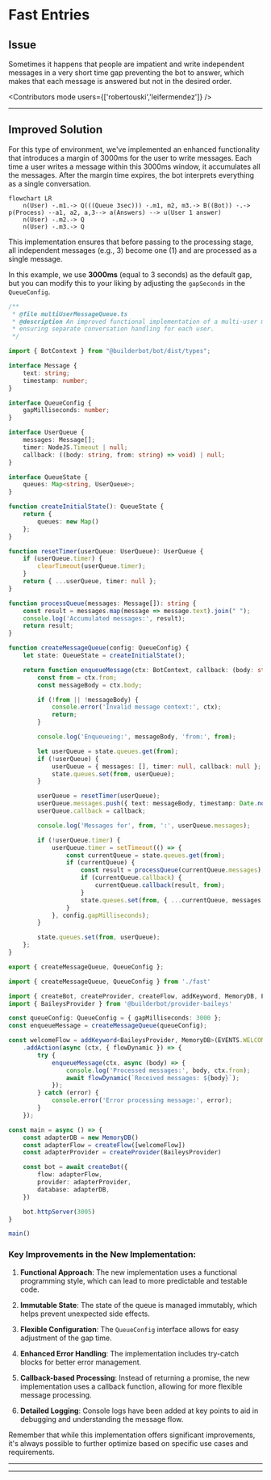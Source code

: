 

# Fast Entries

## Issue
Sometimes it happens that people are impatient and write independent messages in a very short time gap preventing the bot to answer, which makes that each message is answered but not in the desired order.

<Contributors mode users={['robertouski','leifermendez']} />

---

## Improved Solution

For this type of environment, we've implemented an enhanced functionality that introduces a margin of 3000ms for the user to write messages. Each time a user writes a message within this 3000ms window, it accumulates all the messages. After the margin time expires, the bot interprets everything as a single conversation.

```mermaid
flowchart LR
    n(User) -.m1.-> Q(((Queue 3sec))) -.m1, m2, m3.-> B((Bot)) -.-> p(Process) --a1, a2, a,3--> a(Answers) --> u(User 1 answer)
    n(User) -.m2.-> Q
    n(User) -.m3.-> Q
```

This implementation ensures that before passing to the processing stage, all independent messages (e.g., 3) become one (1) and are processed as a single message.

In this example, we use __3000ms__ (equal to 3 seconds) as the default gap, but you can modify this to your liking by adjusting the `gapSeconds` in the `QueueConfig`.

<VideoVertical label="Video Fast Entries" yt="hGTgQDALEmE"/>

<CodeGroup>

```ts {{ title: 'fast-entires.ts' }}
/**
 * @file multiUserMessageQueue.ts
 * @description An improved functional implementation of a multi-user message queueing system with debounce functionality,
 * ensuring separate conversation handling for each user.
 */

import { BotContext } from "@builderbot/bot/dist/types";

interface Message {
    text: string;
    timestamp: number;
}

interface QueueConfig {
    gapMilliseconds: number;
}

interface UserQueue {
    messages: Message[];
    timer: NodeJS.Timeout | null;
    callback: ((body: string, from: string) => void) | null;
}

interface QueueState {
    queues: Map<string, UserQueue>;
}

function createInitialState(): QueueState {
    return {
        queues: new Map()
    };
}

function resetTimer(userQueue: UserQueue): UserQueue {
    if (userQueue.timer) {
        clearTimeout(userQueue.timer);
    }
    return { ...userQueue, timer: null };
}

function processQueue(messages: Message[]): string {
    const result = messages.map(message => message.text).join(" ");
    console.log('Accumulated messages:', result);
    return result;
}

function createMessageQueue(config: QueueConfig) {
    let state: QueueState = createInitialState();

    return function enqueueMessage(ctx: BotContext, callback: (body: string, from: string) => void): void {
        const from = ctx.from;
        const messageBody = ctx.body;

        if (!from || !messageBody) {
            console.error('Invalid message context:', ctx);
            return;
        }

        console.log('Enqueueing:', messageBody, 'from:', from);

        let userQueue = state.queues.get(from);
        if (!userQueue) {
            userQueue = { messages: [], timer: null, callback: null };
            state.queues.set(from, userQueue);
        }

        userQueue = resetTimer(userQueue);
        userQueue.messages.push({ text: messageBody, timestamp: Date.now() });
        userQueue.callback = callback;

        console.log('Messages for', from, ':', userQueue.messages);

        if (!userQueue.timer) {
            userQueue.timer = setTimeout(() => {
                const currentQueue = state.queues.get(from);
                if (currentQueue) {
                    const result = processQueue(currentQueue.messages);
                    if (currentQueue.callback) {
                        currentQueue.callback(result, from);
                    }
                    state.queues.set(from, { ...currentQueue, messages: [], timer: null });
                }
            }, config.gapMilliseconds);
        }

        state.queues.set(from, userQueue);
    };
}

export { createMessageQueue, QueueConfig };
```

```ts {{ title: 'app.ts' }}
import { createMessageQueue, QueueConfig } from './fast'

import { createBot, createProvider, createFlow, addKeyword, MemoryDB, EVENTS } from '@builderbot/bot'
import { BaileysProvider } from '@builderbot/provider-baileys'

const queueConfig: QueueConfig = { gapMilliseconds: 3000 };
const enqueueMessage = createMessageQueue(queueConfig);

const welcomeFlow = addKeyword<BaileysProvider, MemoryDB>(EVENTS.WELCOME)
    .addAction(async (ctx, { flowDynamic }) => {
        try {
            enqueueMessage(ctx, async (body) => {
                console.log('Processed messages:', body, ctx.from);
                await flowDynamic(`Received messages: ${body}`);
            });
        } catch (error) {
            console.error('Error processing message:', error);
        }
    });

const main = async () => {
    const adapterDB = new MemoryDB()
    const adapterFlow = createFlow([welcomeFlow])
    const adapterProvider = createProvider(BaileysProvider)

    const bot = await createBot({
        flow: adapterFlow,
        provider: adapterProvider,
        database: adapterDB,
    })

    bot.httpServer(3005)
}

main()
```
</CodeGroup>

### Key Improvements in the New Implementation:

1. **Functional Approach**: The new implementation uses a functional programming style, which can lead to more predictable and testable code.

2. **Immutable State**: The state of the queue is managed immutably, which helps prevent unexpected side effects.

3. **Flexible Configuration**: The `QueueConfig` interface allows for easy adjustment of the gap time.

4. **Enhanced Error Handling**: The implementation includes try-catch blocks for better error management.

5. **Callback-based Processing**: Instead of returning a promise, the new implementation uses a callback function, allowing for more flexible message processing.

6. **Detailed Logging**: Console logs have been added at key points to aid in debugging and understanding the message flow.

Remember that while this implementation offers significant improvements, it's always possible to further optimize based on specific use cases and requirements.

----

<Guides />

<Resources />

----

<Guides />

<Resources />